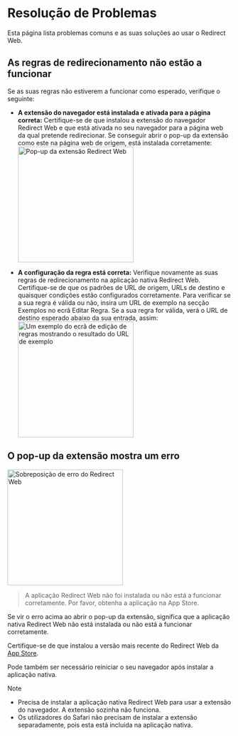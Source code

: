 
# Resolução de Problemas

Esta página lista problemas comuns e as suas soluções ao usar o Redirect Web.

<TOCInline toc={toc} />

## As regras de redirecionamento não estão a funcionar

Se as suas regras não estiverem a funcionar como esperado, verifique o seguinte:

- **A extensão do navegador está instalada e ativada para a página correta:** Certifique-se de que instalou a extensão do navegador Redirect Web e que está ativada no seu navegador para a página web da qual pretende redirecionar. Se conseguir abrir o pop-up da extensão como este na página web de origem, está instalada corretamente:
    <Image src={ExtensionPopup} alt="Pop-up da extensão Redirect Web" width="260" hasShadow/>

- **A configuração da regra está correta:** Verifique novamente as suas regras de redirecionamento na aplicação nativa Redirect Web. Certifique-se de que os padrões de URL de origem, URLs de destino e quaisquer condições estão configurados corretamente. Para verificar se a sua regra é válida ou não, insira um URL de exemplo na secção Exemplos no ecrã Editar Regra. Se a sua regra for válida, verá o URL de destino esperado abaixo da sua entrada, assim:
    <Image src={RuleEditExampleResult} alt="Um exemplo do ecrã de edição de regras mostrando o resultado do URL de exemplo" width="260" hasShadow/>

## O pop-up da extensão mostra um erro

<Image src={ErrorOverlay} alt="Sobreposição de erro do Redirect Web" width="260" hasShadow hasRoundedCorners/>

> A aplicação Redirect Web não foi instalada ou não está a funcionar corretamente.
> Por favor, obtenha a aplicação na App Store.

Se vir o erro acima ao abrir o pop-up da extensão, significa que a aplicação nativa Redirect Web não está instalada ou não está a funcionar corretamente.

Certifique-se de que instalou a versão mais recente do Redirect Web da [App Store](https://apps.apple.com/app/id1571283503).

Pode também ser necessário reiniciar o seu navegador após instalar a aplicação nativa.

> [!NOTE]
> * Precisa de instalar a aplicação nativa Redirect Web para usar a extensão do navegador. A extensão sozinha não funciona.
> * Os utilizadores do Safari não precisam de instalar a extensão separadamente, pois esta está incluída na aplicação nativa.
